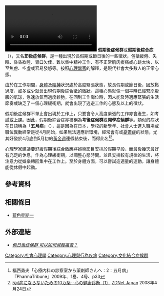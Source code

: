 {{Refimprove|time=2021-05-10T14:37:56+00:00}}
{{medical}}
[[File:2020年10月8日_假期没了“余额”？教你如何应对“节后综合征”.webm|thumb]]
'''假期後症候群'''或'''假期後綜合症'''（{{lang-en|Post-holiday syndrome}}），又名'''節後症候群'''，是一種出現於長假期或節日後的一些徵狀，包括疲倦、失眠、昏昏欲睡、胃口欠佳、難以集中精神工作、有不正常肌肉痠痛或心跳太快，以至焦慮、空虛或容易發怒等。按照[[心理學|心理學家]]的解釋，是現代社會大多數人的正常心態。

由於在工作期間，[[身體|身體]]及[[精神|精神]]狀況處於高度緊張狀態，放長假期或節日後，因放鬆過度，或多或少就會出現假期後綜合徵的徵狀。這種心態就像一個平時已經緊崩膨脹的氣球，急速放氣而過度鬆弛。在回到工作崗位時，因未能及時適應緊張的生活節奏或缺乏了一個心理緩衝期，就會出現了逃避工作的心態及以上的徵狀。

假期後症候群不單止會出現於工作上，只要會令人高度緊張的工作亦會產生，如考試或上課。因此，假期後綜合症亦被稱為'''考後症候群'''或'''開學症候群'''等。類似的症狀在日語稱為「'''五月病'''」（{{jp|j=五月病|hg=ごがつびょう|rm=gogatsu byō|f=y}}），這是因為在日本，學校的新學年、社會人士進入職場或職位異動經常是從4月開始，如果無法適應新環境，經常會有{{link-en|適應障礙|Adjustment disorder}}或[[憂鬱症|憂鬱症]]的狀態，尤其好發於4月底到5月初的[[黃金周_(日本)|黃金週]]連假結束後，而得此名<ref name="fukunishi">福西勇夫「心療内科の診察室から薬剤師さんへ：2：五月病」『PharmaTribune』2009年、1巻、4号、p33</ref><ref name="zd080424">[http://japan.zdnet.com/sp/feature/08mental/story/0,3800086250,20371983,00.htm 5月病にならないための10カ条--心の健康診断（1）] {{Wayback|url=http://japan.zdnet.com/sp/feature/08mental/story/0,3800086250,20371983,00.htm |date=20100810115046 }} [[ZDNet_Japan|ZDNet Japan]] 2008年4月24日</ref>。

心理學家建議要舒緩假期後綜合徵應將娛樂節目安排於假期早段，而最後幾天最好有充足的休息，作為心理緩衝期，以調整心態時間。並且安排較有規律的生活，將注意力從娛樂轉回集中在工作上。至於身體方面，可以嘗試造適量的運動，讓身體能從休假中起動。

== 參考資料 ==
{{reflist}}

== 相關條目 ==
* [[星期一#藍色星期一|藍色星期一]]

==外部連結==
* [http://hkool.com/p/tubxol3e ''假日後症候群 可以如何減輕痛苦？''] {{Wayback|url=http://hkool.com/p/tubxol3e |date=20200110193422 }}

[[Category:社會心理學|Category:社會心理學]]
[[Category:心理與行為疾病|Category:心理與行為疾病]]
[[Category:文化結合症候群|Category:文化結合症候群]]